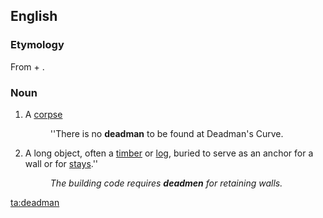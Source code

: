 ==English==

===Etymology===
From {{term|dead}} + {{term|man}}.

===Noun===
{{en-noun|deadmen}}

#{{obsolete}} A [[corpse]]
#: ''There is no '''deadman''' to be found at Deadman's Curve.
#{{construction}} A long object, often a [[timber]] or [[log]], buried to serve as an anchor for a wall or for [[stays]].''
#: ''The building code requires '''deadmen''' for retaining walls.''

[[ta:deadman]]